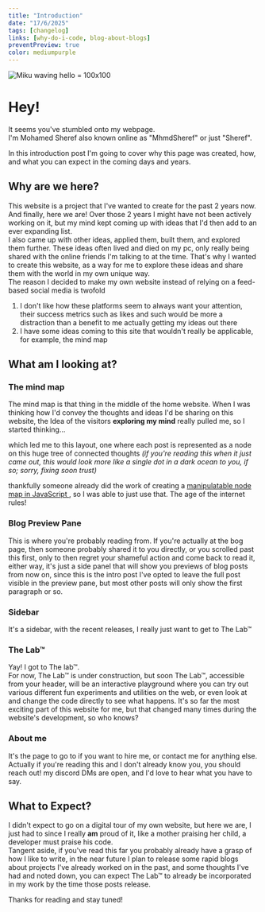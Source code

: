 ```yaml
---
title: "Introduction"
date: "17/6/2025"
tags: [changelog]
links: [why-do-i-code, blog-about-blogs]
preventPreview: true
color: mediumpurple
---
```


![Miku waving hello = 100x100](/hatsune-miku-wave.gif)

# Hey!

It seems you've stumbled onto my webpage.\
I'm Mohamed Sheref also known online as "MhmdSheref" or just "Sheref".

In this introduction post I'm going to cover why this page was created, how, and what you can expect in the coming days and years.

## Why are we here?
This website is a project that I've wanted to create for the past 2 years now. And finally, here we are! Over those 2 years I might have not been actively working on it, but my mind kept coming up with ideas that I'd then add to an ever expanding list.\
I also came up with other ideas, applied them, built them, and explored them further. These ideas often lived and died on my pc, only really being shared with the online friends I'm talking to at the time. That's why I wanted to create this website, as a way for me to explore these ideas and share them with the world in my own unique way.\
The reason I decided to make my own website instead of relying on a feed-based social media is twofold
1. I don't like how these platforms seem to always want your attention, their success metrics such as likes and such would be more a distraction than a benefit to me actually getting my ideas out there
2. I have some ideas coming to this site that wouldn't really be applicable, for example, the mind map

## What am I looking at?
### The mind map
The mind map is that thing in the middle of the home website. When I was thinking how I'd convey the thoughts and ideas I'd be sharing on this website, the Idea of the visitors **exploring my mind** really pulled me, so I started thinking...

which led me to this layout, one where each post is represented as a node on this huge tree of connected thoughts *(if you're reading this when it just came out, this would look more like a single dot in a dark ocean to you, if so; sorry, fixing soon trust)*

thankfully someone already did the work of creating a [manipulatable node map in JavaScript ](https://github.com/vasturiano/force-graph), so I was able to just use that. The age of the internet rules!

### Blog Preview Pane
This is where you're probably reading from. If you're actually at the bog page, then someone probably shared it to you directly, or you scrolled past this first, only to then regret your shameful action and come back to read it, either way, it's just a side panel that will show you previews of blog posts from now on, since this is the intro post I've opted to leave the full post visible in the preview pane, but most other posts will only show the first paragraph or so.

### Sidebar
It's a sidebar, with the recent releases, I really just want to get to The Lab™

### The Lab™
Yay! I got to The lab™.\
For now, The Lab™ is under construction, but soon The Lab™, accessible from your header, will be an interactive playground where you can try out various different fun experiments and utilities on the web, or even look at and change the code directly to see what happens. It's so far the most exciting part of this website for me, but that changed many times during the website's development, so who knows?

### About me
It's the page to go to if you want to hire me, or contact me for anything else. Actually if you're reading this and I don't already know you, you should reach out! my discord DMs are open, and I'd love to hear what you have to say.


## What to Expect?
I didn't expect to go on a digital tour of my own website, but here we are, I just had to since I really **am** proud of it, like a mother praising her child, a developer must praise his code.\
Tangent aside, if you've read this far you probably already have a grasp of how I like to write, in the near future I plan to release some rapid blogs about projects I've already worked on in the past, and some thoughts I've had and noted down, you can expect The Lab™ to already be incorporated in my work by the time those posts release.

Thanks for reading and stay tuned!